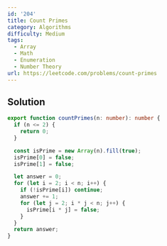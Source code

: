 ```yaml
---
id: '204'
title: Count Primes
category: Algorithms
difficulty: Medium
tags:
  - Array
  - Math
  - Enumeration
  - Number Theory
url: https://leetcode.com/problems/count-primes
---
```


## Solution

```typescript filename="solution.ts" copy
export function countPrimes(n: number): number {
  if (n <= 2) {
    return 0;
  }

  const isPrime = new Array(n).fill(true);
  isPrime[0] = false;
  isPrime[1] = false;

  let answer = 0;
  for (let i = 2; i < n; i++) {
    if (!isPrime[i]) continue;
    answer += 1;
    for (let j = 2; i * j < n; j++) {
      isPrime[i * j] = false;
    }
  }
  return answer;
}
```

